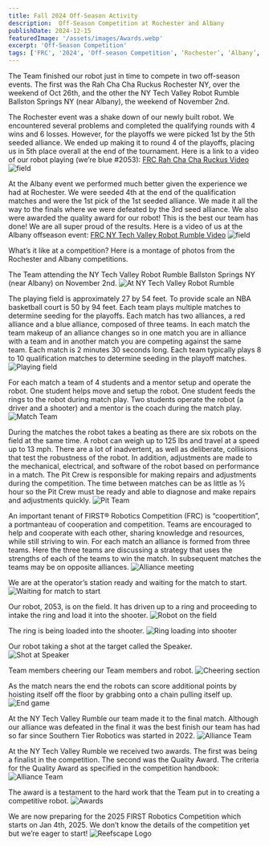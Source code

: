```yaml
---
title: Fall 2024 Off-Season Activity
description:  Off-Season Competition at Rochester and Albany
publishDate: 2024-12-15
featuredImage: '/assets/images/Awards.webp'
excerpt: 'Off-Season Competition'
tags: ['FRC', '2024', 'Off-season Competition', ‘Rochester’, ‘Albany’, 'FIRST®', ]
---
```


The Team finished our robot just in time to compete in two off-season events. The first was the Rah Cha Cha Ruckus Rochester NY, over the weekend of Oct 26th, and the other the NY Tech Valley Robot Rumble Ballston Springs NY (near Albany), the weekend of November 2nd. 

The Rochester event was a shake down of our newly built robot.  We encountered several problems and completed the qualifying rounds with 4 wins and 6 losses.  However, for the playoffs we were picked 1st by the 5th seeded alliance. We ended up making it to round 4 of the playoffs, placing us in 5th place overall at the end of the tournament. Here is a link to a video of our robot playing (we’re blue #2053): 
<a href="https://www.youtube.com/watch?v=Eq4JNl4NrF4">FRC Rah Cha Cha Ruckus Video</a>
![field](/assets/images/Rochestervideo.webp)

At the Albany event we performed much better given the experience we had at Rochester.  We were seeded 4th at the end of the qualification matches and were the 1st pick of the 1st seeded alliance. We made it all the way to the finals where we were defeated by the 3rd seed alliance. We also were awarded the quality award for our robot! This is the best our team has done! We are all super proud of the results. Here is a video of us at the Albany offseason event: 
 <a href="https://www.youtube.com/watch?v=R5xfaUxMGW4">FRC NY Tech Valley Robot Rumble Video</a>
![field](/assets/images/Albanyvideo.webp)

What’s it like at a competition?  Here is a montage of photos from the Rochester and Albany competitions.

The Team attending the NY Tech Valley Robot Rumble Ballston Springs NY (near Albany) on November 2nd.
![At NY Tech Valley Robot Rumble](/assets/images/Team2053.webp)

The playing field is approximately 27 by 54 feet.  To provide scale an NBA basketball court is 50 by 94 feet.  Each team plays multiple matches to determine seeding for the playoffs.  Each match has two alliances, a red alliance and a blue alliance, composed of three teams.  In each match the team makeup of an alliance changes so in one match you are in alliance with a team and in another match you are competing against the same team.  Each match is 2 minutes 30 seconds long.  Each team typically plays 8 to 10 qualification matches to determine seeding in the playoff matches.
![Playing field](/assets/images/PlayingField.webp)

For each match a team of 4 students and a mentor setup and operate the robot.  One student helps move and setup the robot. One student feeds the rings to the robot during match play.  Two students operate the robot (a driver and a shooter) and a mentor is the coach during the match play.  
![Match Team](/assets/images/20241026_084406.webp)

During the matches the robot takes a beating as there are six robots on the field at the same time.  A robot can weigh up to 125 lbs and travel at a speed up to 13 mph.  There are a lot of inadvertent, as well as deliberate, collisions that test the robustness of the robot.  In addition, adjustments are made to the mechanical, electrical, and software of the robot based on performance in a match.  The Pit Crew is responsible for making repairs and adjustments during the competition.  The time between matches can be as little as ½ hour so the Pit Crew must be ready and able to diagnose and make repairs and adjustments quickly.
![Pit Team](/assets/images/PitTeam.webp)

An important tenant of FIRST® Robotics Competition (FRC) is “coopertition”, a portmanteau of cooperation and competition.  Teams are encouraged to help and cooperate with each other, sharing knowledge and resources, while still striving to win.  For each match an alliance is formed from three teams.  Here the three teams are discussing a strategy that uses the strengths of each of the teams to win the match.  In subsequent matches the teams may be on opposite alliances.
![Alliance meeting](/assets/images/20241026_095746.webp)

We are at the operator’s station ready and waiting for the match to start.
![Waiting for match to start](/assets/images/IMG_2449.webp)

Our robot, 2053, is on the field.  It has driven up to a ring and proceeding to intake the ring and load it into the shooter.
![Robot on the field](/assets/images/IMG_2497.webp)

The ring is being loaded into the shooter.
![Ring loading into shooter](/assets/images/IMG_2525.webp)

Our robot taking a shot at the target called the Speaker.  
![Shot at Speaker](/assets/images/IMG_2420.webp)

Team members cheering our Team members and robot.
![Cheering section](/assets/images/20241026_124958.webp)

As the match nears the end the robots can score additional points by hoisting itself off the floor by grabbing onto a chain pulling itself up.
![End game](/assets/images/IMG_2690.webp)

At the NY Tech Valley Rumble our team made it to the final match.  Although our alliance was defeated in the final it was the best finish our team has had so far since Southern Tier Robotics was started in 2022.
![Alliance Team](/assets/images/AllianceTeam.webp)

At the NY Tech Valley Rumble we received two awards.  The first was being a finalist in the competition.  The second was the Quality Award.  The criteria for the Quality Award as specified in the competition handbook:
![Alliance Team](/assets/images/Quality_Award.webp)

The award is a testament to the hard work that the Team put in to creating a competitive robot.
![Awards](/assets/images/awards.webp)

We are now preparing for the 2025 FIRST Robotics Competition which starts on Jan 4th, 2025.  We don’t know the details of the competition yet but we’re eager to start!
![Reefscape Logo](/assets/images/reefscape1.webp)